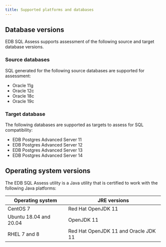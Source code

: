 ```yaml
---
title: Supported platforms and databases
---
```


## Database versions

EDB SQL Assess supports assessment of the following source and target database versions.

### Source databases

SQL generated for the following source databases are supported for assessment:

- Oracle 11g
- Oracle 12c
- Oracle 18c
- Oracle 19c

### Target database

The following databases are supported as targets to assess for SQL compatibility:

- EDB Postgres Advanced Server 11
- EDB Postgres Advanced Server 12
- EDB Postgres Advanced Server 13
- EDB Postgres Advanced Server 14

## Operating system versions

The EDB SQL Assess utility is a Java utility that is certified to work with the following Java platforms:

| Operating system | JRE versions | 
| ---------------- | ------------ |
| CentOS 7 | Red Hat OpenJDK 11 |
| Ubuntu 18.04 and 20.04 | OpenJDK 11 |
| RHEL 7 and 8 | Red Hat OpenJDK 11 and Oracle JDK 11 |